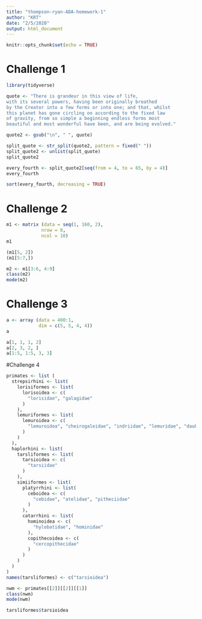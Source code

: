 ```yaml
---
title: "thompson-ryan-ADA-homework-1"
author: "KRT"
date: "2/5/2020"
output: html_document
---
```


```r
knitr::opts_chunk$set(echo = TRUE)
```

# Challenge 1

```r
library(tidyverse)

quote <- "There is grandeur in this view of life,
with its several powers, having been originally breathed
by the Creator into a few forms or into one; and that, whilst
this planet has gone circling on according to the fixed law
of gravity, from so simple a beginning endless forms most
beautiful and most wonderful have been, and are being evolved."

quote2 <- gsub("\n", " ", quote)

split_quote <- str_split(quote2, pattern = fixed(" "))
split_quote2 <- unlist(split_quote)
split_quote2

every_fourth <- split_quote2[seq(from = 4, to = 65, by = 4)]
every_fourth

sort(every_fourth, decreasing = TRUE)

```

# Challenge 2

```r

m1 <- matrix (data = seq(1, 160, 2), 
             nrow = 8, 
             ncol = 10)
m1

(m1[5, 2]) 
(m1[5:7,])

m2 <- m1[3:6, 4:9]
class(m2)
mode(m2)
```

# Challenge 3

```r
a <- array (data = 400:1,
            dim = c(5, 5, 4, 4))
a

a[1, 1, 1, 2]
a[2, 3, 2, ]
a[1:5, 1:5, 3, 3]
```

#Challenge 4

```r
primates <- list (
  strepsirhini <- list(
    lorisiformes <- list(
      lorisoidea <- c(
        "lorisidae", "galagidae"
      )
    ),
    lemuriformes <- list(
      lemuroidea <- c(
        "lemuroidea", "cheirogaleidae", "indriidae", "lemuridae", "daubentoniidae"
      )
    )
  ),
  haplorhini <- list(
    tarsliformes <- list(
      tarsioidea <- c(
        "tarsiidae"
      )
    ),
    simiiformes <- list(
      platyrrhini <- list(
        ceboidea <- c(
          "cebidae", "atelidae", "pitheciidae"
        )
      ),
      catarrhini <- list(
        hominoidea <- c(
          "hylobatidae", "hominidae"
        ),
        copithecoidea <- c(
          "cercopithecidae"
        )
      )
    )
  )
)
names(tarsliformes) <- c("tarsioidea")

nwm <- primates[[2]][[2]][[1]]
class(nwm)
mode(nwm)

tarsliformes$tarsioidea
```